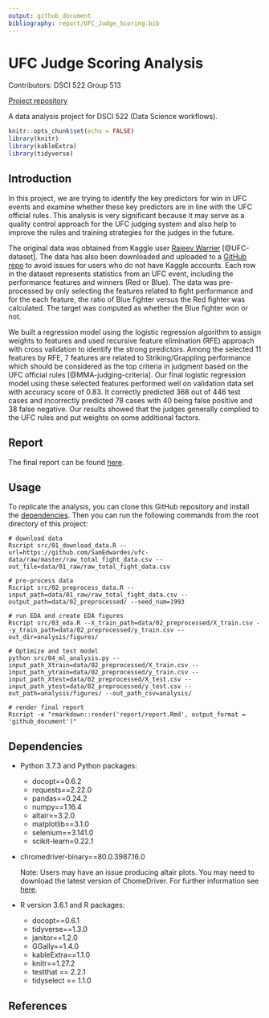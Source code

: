 ```yaml
---
output: github_document
bibliography: report/UFC_Judge_Scoring.bib
---
```


# UFC Judge Scoring Analysis
Contributors: DSCI 522 Group 513

[Project repository](https://github.com/UBC-MDS/DSCI522_group315)


A data analysis project for DSCI 522 (Data Science workflows). 

```r
knitr::opts_chunk$set(echo = FALSE)
library(knitr)
library(kableExtra)
library(tidyverse)
```

## Introduction

In this project, we are trying to identify the key predictors for win in UFC events and examine whether these key predictors are in line with the UFC official rules. This analysis is very significant because it may serve as a quality control approach for the UFC judging system and also help to improve the rules and training strategies for the judges in the future.

The original data was obtained from Kaggle user [Rajeev Warrier](https://www.kaggle.com/rajeevw) [@UFC-dataset]. The data has also been downloaded and uploaded to a [GitHub repo](https://github.com/SamEdwardes/ufc-data) to avoid issues for users who do not have Kaggle accounts. Each row in the dataset represents statistics from an UFC event, including the performance features and winners (Red or Blue). The data was pre-processed by only selecting the features related to fight performance and for the each feature, the ratio of Blue fighter versus the Red fighter was calculated. The target was computed as whether the Blue fighter won or not. 

We built a regression model using the logistic regression algorithm to assign weights to features and used recursive feature elimination (RFE) approach with cross validation to identify the strong predictors. Among the selected 11 features by RFE, 7 features are related to Striking/Grappling performance which should be considered as the top criteria in judgment based on the UFC official rules [@MMA-judging-criteria]. Our final logistic regression model using these selected features performed well on validation data set with accuracy score of 0.83. It correctly predicted 368 out of 446 test cases and incorrectly predicted 78 cases with 40 being false positive and 38 false negative. Our results showed that the judges generally complied to the UFC rules and put weights on some additional factors.


## Report
The final report can be found [here](https://github.com/UBC-MDS/DSCI522_group315/blob/master/report/report.Rmd).

## Usage

To replicate the analysis, you can clone this GitHub repository and install the [dependencies](#dependencies). Then you can run the following commands from the root directory of this project:

```
# download data
Rscript src/01_download_data.R --url=https://github.com/SamEdwardes/ufc-data/raw/master/raw_total_fight_data.csv --out_file=data/01_raw/raw_total_fight_data.csv

# pre-process data 
Rscript src/02_preprocess_data.R --input_path=data/01_raw/raw_total_fight_data.csv --output_path=data/02_preprocessed/ --seed_num=1993

# run EDA and create EDA figures
Rscript src/03_eda.R --X_train_path=data/02_preprocessed/X_train.csv --y_train_path=data/02_preprocessed/y_train.csv --out_dir=analysis/figures/

# Optimize and test model
python src/04_ml_analysis.py --input_path_Xtrain=data/02_preprocessed/X_train.csv --input_path_ytrain=data/02_preprocessed/y_train.csv --input_path_Xtest=data/02_preprocessed/X_test.csv --input_path_ytest=data/02_preprocessed/y_test.csv --out_path=analysis/figures/ --out_path_csv=analysis/

# render final report
Rscript -e "rmarkdown::render('report/report.Rmd', output_format = 'github_document')"
```

## Dependencies
- Python 3.7.3 and Python packages:
  - docopt==0.6.2
  - requests==2.22.0
  - pandas==0.24.2
  - numpy==1.16.4
  - altair==3.2.0
  - matplotlib==3.1.0
  - selenium==3.141.0
  - scikit-learn=0.22.1

- chromedriver-binary==80.0.3987.16.0

  Note: Users may have an issue producing altair plots. You may need to download the latest version of ChomeDriver. For further information see [here](https://github.com/UBC-MDS/DSCI522_group315/issues/17).
  
- R version 3.6.1 and R packages:
  - docopt==0.6.1
  - tidyverse==1.3.0
  - janitor==1.2.0
  - GGally==1.4.0
  - kableExtra==1.1.0
  - knitr==1.27.2
  - testthat == 2.2.1
  - tidyselect == 1.1.0

  
## References